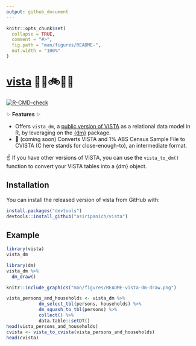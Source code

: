 ```yaml
---
output: github_document
---
```


<!-- README.md is generated from README.Rmd. Please edit that file -->

```r
knitr::opts_chunk$set(
  collapse = TRUE,
  comment = "#>",
  fig.path = "man/figures/README-",
  out.width = "100%"
)
```

# [vista](https://github.com/asiripanich/vista) 🚶‍♀️🚲🚗🚌

<!-- badges: start -->
[![R-CMD-check](https://github.com/asiripanich/vista/workflows/R-CMD-check/badge.svg)](https://github.com/asiripanich/vista/actions)
<!-- badges: end -->

✨ **Features** ✨

- Offers `vista_dm`, a [public version of VISTA](https://transport.vic.gov.au/about/data-and-research/vista/vista-data-and-publications) as a relational data model in R, by leveraging on the [{dm}](https://cynkra.github.io/dm/) package.
- 🚧 (coming soon) Converts VISTA and 1% ABS Census Sample File to CVISTA (C here stands for close-enough-to), an intermediate format.

☝️ If you have other versions of VISTA, you can use the `vista_to_dm()` function to convert your VISTA tables into a {dm} object.

## Installation

You can install the released version of vista from GitHub with:

``` r
install.packages("devtools")
devtools::install_github("asiripanich/vista")
```

## Example

```r
library(vista)
vista_dm
```

``` r
library(dm)
vista_dm %>%
  dm_draw()
```

```r
knitr::include_graphics("man/figures/README-vista-dm-draw.png")
```

```r
vista_persons_and_households <- vista_dm %>%
            dm_select_tbl(persons, households) %>%
            dm_squash_to_tbl(persons) %>%
            collect() %>%
            data.table::setDT()
head(vista_persons_and_households)
cvista <- vista_to_cvista(vista_persons_and_households)
head(cvista)
```